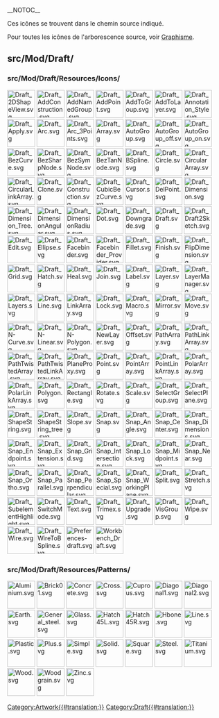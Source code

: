 __NOTOC__
<languages/>

Ces icônes se trouvent dans le chemin source indiqué. 

Pour toutes les icônes de l'arborescence source, voir [[Artwork/fr|Graphisme]].

== src/Mod/Draft/ ==

=== src/Mod/Draft/Resources/Icons/ ===

[[File:Draft_2DShapeView.svg|64px]]
[[File:Draft_AddConstruction.svg|64px]]
[[File:Draft_AddNamedGroup.svg|64px]]
[[File:Draft_AddPoint.svg|64px]]
[[File:Draft_AddToGroup.svg|64px]]
[[File:Draft_AddToLayer.svg|64px]]
[[File:Draft_Annotation_Style.svg|64px]]
[[File:Draft_Apply.svg|64px]]
[[File:Draft_Arc.svg|64px]]
[[File:Draft_Arc_3Points.svg|64px]]
[[File:Draft_Array.svg|64px]]
[[File:Draft_AutoGroup.svg|64px]]
[[File:Draft_AutoGroup_off.svg|64px]]
[[File:Draft_AutoGroup_on.svg|64px]]
[[File:Draft_BezCurve.svg|64px]]
[[File:Draft_BezSharpNode.svg|64px]]
[[File:Draft_BezSymNode.svg|64px]]
[[File:Draft_BezTanNode.svg|64px]]
[[File:Draft_BSpline.svg|64px]]
[[File:Draft_Circle.svg|64px]]
[[File:Draft_CircularArray.svg|64px]]
[[File:Draft_CircularLinkArray.svg|64px]]
[[File:Draft_Clone.svg|64px]]
[[File:Draft_Construction.svg|64px]]
[[File:Draft_CubicBezCurve.svg|64px]]
[[File:Draft_Cursor.svg|64px]]
[[File:Draft_DelPoint.svg|64px]]
[[File:Draft_Dimension.svg|64px]]
[[File:Draft_Dimension_Tree.svg|64px]]
[[File:Draft_DimensionAngular.svg|64px]]
[[File:Draft_DimensionRadius.svg|64px]]
[[File:Draft_Dot.svg|64px]]
[[File:Draft_Downgrade.svg|64px]]
[[File:Draft_Draft.svg|64px]]
[[File:Draft_Draft2Sketch.svg|64px]]
[[File:Draft_Edit.svg|64px]]
[[File:Draft_Ellipse.svg|64px]]
[[File:Draft_Facebinder.svg|64px]]
[[File:Draft_Facebinder_Provider.svg|64px]]
[[File:Draft_Fillet.svg|64px]]
[[File:Draft_Finish.svg|64px]]
[[File:Draft_FlipDimension.svg|64px]]
[[File:Draft_Grid.svg|64px]]
[[File:Draft_Hatch.svg|64px]]
[[File:Draft_Heal.svg|64px]]
[[File:Draft_Join.svg|64px]]
[[File:Draft_Label.svg|64px]]
[[File:Draft_Layer.svg|64px]]
[[File:Draft_LayerManager.svg|64px]]
[[File:Draft_Layers.svg|64px]]
[[File:Draft_Line.svg|64px]]
[[File:Draft_LinkArray.svg|64px]]
[[File:Draft_Lock.svg|64px]]
[[File:Draft_Macro.svg|64px]]
[[File:Draft_Mirror.svg|64px]]
[[File:Draft_Move.svg|64px]]
[[File:Draft_N-Curve.svg|64px]]
[[File:Draft_N-Linear.svg|64px]]
[[File:Draft_N-Polygon.svg|64px]]
[[File:Draft_NewLayer.svg|64px]]
[[File:Draft_Offset.svg|64px]]
[[File:Draft_PathArray.svg|64px]]
[[File:Draft_PathLinkArray.svg|64px]]
[[File:Draft_PathTwistedArray.svg|64px]]
[[File:Draft_PathTwistedLinkArray.svg|64px]]
[[File:Draft_PlaneProxy.svg|64px]]
[[File:Draft_Point.svg|64px]]
[[File:Draft_PointArray.svg|64px]]
[[File:Draft_PointLinkArray.svg|64px]]
[[File:Draft_PolarArray.svg|64px]]
[[File:Draft_PolarLinkArray.svg|64px]]
[[File:Draft_Polygon.svg|64px]]
[[File:Draft_Rectangle.svg|64px]]
[[File:Draft_Rotate.svg|64px]]
[[File:Draft_Scale.svg|64px]]
[[File:Draft_SelectGroup.svg|64px]]
[[File:Draft_SelectPlane.svg|64px]]
[[File:Draft_ShapeString.svg|64px]]
[[File:Draft_ShapeString_tree.svg|64px]]
[[File:Draft_Slope.svg|64px]]
[[File:Draft_Snap.svg|64px]]
[[File:Draft_Snap_Angle.svg|64px]]
[[File:Draft_Snap_Center.svg|64px]]
[[File:Draft_Snap_Dimensions.svg|64px]]
[[File:Draft_Snap_Endpoint.svg|64px]]
[[File:Draft_Snap_Extension.svg|64px]]
[[File:Draft_Snap_Grid.svg|64px]]
[[File:Draft_Snap_Intersection.svg|64px]]
[[File:Draft_Snap_Lock.svg|64px]]
[[File:Draft_Snap_Midpoint.svg|64px]]
[[File:Draft_Snap_Near.svg|64px]]
[[File:Draft_Snap_Ortho.svg|64px]]
[[File:Draft_Snap_Parallel.svg|64px]]
[[File:Draft_Snap_Perpendicular.svg|64px]]
[[File:Draft_Snap_Special.svg|64px]]
[[File:Draft_Snap_WorkingPlane.svg|64px]]
[[File:Draft_Split.svg|64px]]
[[File:Draft_Stretch.svg|64px]]
[[File:Draft_SubelementHighlight.svg|64px]]
[[File:Draft_SwitchMode.svg|64px]]
[[File:Draft_Text.svg|64px]]
[[File:Draft_Trimex.svg|64px]]
[[File:Draft_Upgrade.svg|64px]]
[[File:Draft_VisGroup.svg|64px]]
[[File:Draft_Wipe.svg|64px]]
[[File:Draft_Wire.svg|64px]]
[[File:Draft_WireToBSpline.svg|64px]]
[[File:Preferences-draft.svg|64px]]
[[File:Workbench_Draft.svg|64px]]

=== src/Mod/Draft/Resources/Patterns/ ===

[[File:Aluminium.svg|64px]]
[[File:Brick01.svg|64px]]
[[File:Concrete.svg|64px]]
[[File:Cross.svg|64px]]
[[File:Cuprous.svg|64px]]
[[File:Diagonal1.svg|64px]]
[[File:Diagonal2.svg|64px]]
[[File:Earth.svg|64px]]
[[File:General_steel.svg|64px]]
[[File:Glass.svg|64px]]
[[File:Hatch45L.svg|64px]]
[[File:Hatch45R.svg|64px]]
[[File:Hbone.svg|64px]]
[[File:Line.svg|64px]]
[[File:Plastic.svg|64px]]
[[File:Plus.svg|64px]]
[[File:Simple.svg|64px]]
[[File:Solid.svg|64px]]
[[File:Square.svg|64px]]
[[File:Steel.svg|64px]]
[[File:Titanium.svg|64px]]
[[File:Wood.svg|64px]]
[[File:Woodgrain.svg|64px]]
[[File:Zinc.svg|64px]]


[[Category:Artwork{{#translation:}}]]
<noinclude>[[Category:Draft{{#translation:}}]]</noinclude> <!-- we don't want this transcluded -->